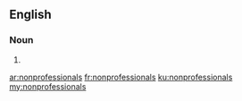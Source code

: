 ==English==

===Noun===
{{head|en|noun plural form}}

# {{plural of|nonprofessional|lang=en}}

[[ar:nonprofessionals]]
[[fr:nonprofessionals]]
[[ku:nonprofessionals]]
[[my:nonprofessionals]]
